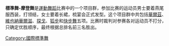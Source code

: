 '''標準舞-摩登舞'''是[[運動舞蹈|運動舞蹈]]比赛中的一个项目群，参加比赛的运动员男士要着燕尾服西装，打领结，女士要着长裙，梳宴会正式发型。这个项目群中共包括[[華爾茲|華爾茲]]、[[維也納華爾滋|維也納華爾滋]]、[[探戈|探戈]]、[[狐步|狐步]]和[[快步舞|快步舞]]五项。比赛时裁判对参赛各对运动员不打分，只确定优胜顺序，最终根据总排名前三名胜出。

{{sport-stub}}

[[Category:國際標準舞|Category:國際標準舞]]